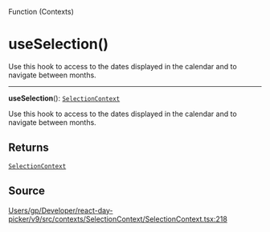 <SectionTitle>Function (Contexts)</SectionTitle>

# useSelection()

<Description>
Use this hook to access to the dates displayed in the calendar and to
navigate between months.
</Description>

---

<a id="undefined" name="undefined"></a>

<SignatureMemberIdentifier>**useSelection**(): [`SelectionContext`](/api/interfaces/SelectionContext.md)</SignatureMemberIdentifier>

Use this hook to access to the dates displayed in the calendar and to
navigate between months.

## Returns

[`SelectionContext`](/api/interfaces/SelectionContext.md)

## Source

[Users/gp/Developer/react-day-picker/v9/src/contexts/SelectionContext/SelectionContext.tsx:218](https://github.com/gpbl/react-day-picker/blob/b97c86295/src/contexts/SelectionContext/SelectionContext.tsx#L218)
